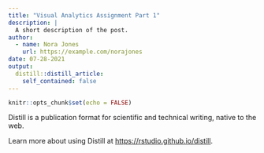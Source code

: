 ```yaml
---
title: "Visual Analytics Assignment Part 1"
description: |
  A short description of the post.
author:
  - name: Nora Jones
    url: https://example.com/norajones
date: 07-28-2021
output:
  distill::distill_article:
    self_contained: false
---
```



```r
knitr::opts_chunk$set(echo = FALSE)
```

Distill is a publication format for scientific and technical writing, native to the web.

Learn more about using Distill at <https://rstudio.github.io/distill>.


